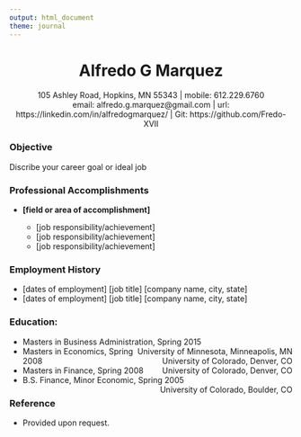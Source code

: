 ```yaml
---
output: html_document
theme: journal
---
```

<center> <h1>Alfredo G Marquez</h1> </center>
<center> 105 Ashley Road, Hopkins, MN 55343 | mobile: 612.229.6760 </center> 
<center> email: alfredo.g.marquez@gmail.com | url: https://linkedin.com/in/alfredogmarquez/ | Git: https://github.com/Fredo-XVII </center>

### Objective

  Discribe your career goal or ideal job

### Professional Accomplishments
  - **[field or area of accomplishment]**
  
    - [job responsibility/achievement]
    - [job responsibility/achievement]
    - [job responsibility/achievement]

### Employment History
  - [dates of employment] [job title] [company name, city, state]
  - [dates of employment] [job title] [company name, city, state]
  

### Education:
 - <span style="text-align:left;">Masters in Business Administration, 
    <span style="text-align:center;">Spring 2015</span> 
    <span style="float:right;">University of Minnesota, Minneapolis, MN</span>
 - <span style="text-align:left;">Masters in Economics, 
    <span style="text-align:center;">Spring 2008</span> 
    <span style="float:right;">University of Colorado, Denver, CO</span>
 - <span style="text-align:left;">Masters in Finance,
    <span style="text-align:center;">Spring 2008 </span> 
    <span style="float:right;">University of Colorado, Denver, CO</span>
 - <span style="text-align:left;">B.S. Finance, Minor Economic,
    <span style="text-align:center;"> Spring 2005</span> 
    <span style="float:right;">University of Colorado, Boulder, CO</span>


### Reference
  - Provided upon request.
